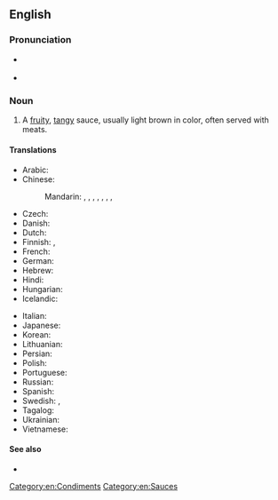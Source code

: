 ==English==
{{wikipedia}}
===Pronunciation===
* {{a|Received Pronunciation}} {{IPA|/ˈbɑːbɪkjuː sɔːs/|lang=en}}
* {{a|General American}} {{IPA|/ˈbɑːɹbəkjuː sɑːs/|/- sɔːs/|lang=en}}<!-- Yes, it has to be /sɔːs/ and /sɑːs/, not /ˈsɔːs/ and /ˈsɑːs/. This compound noun is stressed on its first element in both UK and US. -->

===Noun===
{{en-noun|~}}

# A [[fruity]], [[tangy]] sauce, usually light brown in color, often served with meats.

====Translations====
{{trans-top|type of sauce}}
* Arabic: {{t-needed|ar}}
* Chinese:
*: Mandarin: {{t+|cmn|燒烤醬|sc=Hani}}, {{t+|cmn|烧烤酱|tr=shāokǎojiàng|sc=Hani}}, {{t|cmn|燒烤汁|sc=Hani}}, {{t|cmn|烧烤汁|tr=shāokǎozhī|sc=Hani}}, {{t+|cmn|烤肉醬|sc=Hani}}, {{t+|cmn|烤肉酱|tr=kǎoròujiàng|sc=Hani}}, {{t|cmn|燒烤調味汁|sc=Hani}}, {{t|cmn|烧烤调味汁|tr=shāokǎo tiáowèizhī|sc=Hani}}
* Czech: {{t|cs|barbecue omáčka}}
* Danish: {{t|da|barbecuesovs|c}}
* Dutch: {{t+|nl|barbecuesaus}}
* Finnish: {{t|fi|grillauskastike}}, {{t+|fi|grillikastike}}
* French: {{t|fr|sauce barbecue|f}}
* German: {{t|de|Barbecuesauce}}
* Hebrew: {{t|he|רוטב ברביקיו|m}}
* Hindi: {{t-needed|hi}}
* Hungarian: {{t|hu|barbecue-szósz}}
* Icelandic: {{t|is|BBQ-sósa}}
{{trans-mid}}
* Italian: {{t|it|salsa barbecue|f}}
* Japanese: {{t|ja|バーベキューソース|tr=bābekyū sōsu}}
* Korean: {{t-needed|ko}}
* Lithuanian: {{t-needed|lt}}
* Persian: {{t|fa|سس تنوری}}
* Polish: {{t|pl|sos barbecue|m}}
* Portuguese: {{t|pt|molho de churrasco|m}}
* Russian: {{t|ru|со́ус для барбекью́|m}}
* Spanish: {{t+|es|salsa barbacoa|f}}
* Swedish: {{t|sv|grillsås|c}}, {{t|sv|barbecuesås|c}}
* Tagalog: {{t|tl|salsang ihaw}}
* Ukrainian: {{t-needed|uk}}
* Vietnamese: {{t-needed|vi}}
{{trans-bottom}}

====See also====
* {{l|en|sweet-and-sour}}

[[Category:en:Condiments]]
[[Category:en:Sauces]]